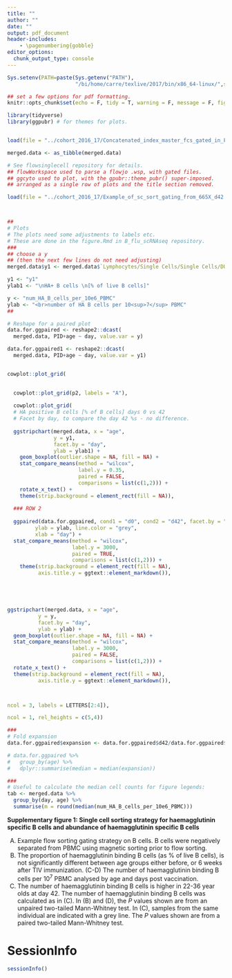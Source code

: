 ```yaml
---
title: ""
author: ""
date: ""
output: pdf_document
header-includes:
    - \pagenumbering{gobble}
editor_options: 
  chunk_output_type: console
---
```


```r
Sys.setenv(PATH=paste(Sys.getenv("PATH"),
                      "/bi/home/carre/texlive/2017/bin/x86_64-linux/",sep=":"))

```

```r

## set a few options for pdf formatting.
knitr::opts_chunk$set(echo = F, tidy = T, warning = F, message = F, fig.width = 7, fig.height = 9, tidy.opts=list(width.cutoff=60))
```

```r



library(tidyverse)
library(ggpubr) # for themes for plots.


load(file = "../cohort_2016_17/Concatenated_index_master_fcs_gated_in_FlowJo_2_table_output.RData")

merged.data <- as_tibble(merged.data)

```

```r

# See flowsinglecell repository for details.
## flowWorkspace used to parse a flowjo .wsp, with gated files.
## ggcyto used to plot, with the gpubr::theme_pubr() super-imposed.
## arranged as a single row of plots and the title section removed.

load(file = "../cohort_2016_17/Example_of_sc_sort_gating_from_665X_d42.RData")




```

```r
##
# Plots
# The plots need some adjustments to labels etc.
# These are done in the figure.Rmd in B_flu_scRNAseq repository.
###
## choose a y
## (then the next few lines do not need adjusting)
merged.data$y1 <- merged.data$`Lymphocytes/Single Cells/Single Cells/DUMP-/CD19+SA-/hA_APC+hA_PE+ | Freq. of Parent (%)`

y1 <- "y1"
ylab1 <- "\nHA+ B cells \n[% of live B cells]"

y <- "num_HA_B_cells_per_10e6_PBMC"
ylab <- "<br>number of HA B cells per 10<sup>7</sup> PBMC"
##

# Reshape for a paired plot
data.for.ggpaired <- reshape2::dcast(
  merged.data, PID+age ~ day, value.var = y)

data.for.ggpaired1 <- reshape2::dcast(
  merged.data, PID+age ~ day, value.var = y1)


cowplot::plot_grid(

  
  cowplot::plot_grid(p2, labels = "A"),
  
  cowplot::plot_grid(
  # HA positive B cells [% of B cells] days 0 vs 42
  # Facet by day, to compare the day 42 %s - no difference.
  
  ggstripchart(merged.data, x = "age", 
               y = y1,
               facet.by = "day",
               ylab = ylab1) +
    geom_boxplot(outlier.shape = NA, fill = NA) + 
    stat_compare_means(method = "wilcox",
                       label.y = 0.35,
                       paired = FALSE,
                       comparisons = list(c(1,2))) +
    rotate_x_text() + 
    theme(strip.background = element_rect(fill = NA)),
  
  ### ROW 2
  
  ggpaired(data.for.ggpaired, cond1 = "d0", cond2 = "d42", facet.by = "age",
         ylab = ylab, line.color = "grey",
         xlab = "day") +
  stat_compare_means(method = "wilcox",
                     label.y = 3000,
                     paired = TRUE,
                     comparisons = list(c(1,2))) +
    theme(strip.background = element_rect(fill = NA),
          axis.title.y = ggtext::element_markdown()),





ggstripchart(merged.data, x = "age", 
          y = y,
          facet.by = "day",
          ylab = ylab) +
  geom_boxplot(outlier.shape = NA, fill = NA) + 
  stat_compare_means(method = "wilcox",
                     label.y = 3000,
                     paired = FALSE,
                     comparisons = list(c(1,2))) +
  rotate_x_text() +
  theme(strip.background = element_rect(fill = NA),
          axis.title.y = ggtext::element_markdown()),



ncol = 3, labels = LETTERS[2:4]),

ncol = 1, rel_heights = c(5,4))

###
# Fold expansion
data.for.ggpaired$expansion <- data.for.ggpaired$d42/data.for.ggpaired$d0

# data.for.ggpaired %>%
#   group_by(age) %>%
#   dplyr::summarise(median = median(expansion))

###
# Useful to calculate the median cell counts for figure legends:
tab <- merged.data %>% 
  group_by(day, age) %>%
  summarise(m = round(median(num_HA_B_cells_per_10e6_PBMC)))  

```


\newpage
__Supplementary figure 1: Single cell sorting strategy for haemagglutinin specific B cells and abundance of haemagglutinin specific B cells__

(A) Example flow sorting gating strategy on B cells. B cells were negatively separated from PBMC using magnetic sorting prior to flow sorting.
(B) The proportion of haemagglutinin binding B cells (as % of live B cells), is not significantly different between age groups either before, or 6 weeks after TIV immunization.
(C-D) The number of haemagglutinin binding B cells per 10^7^ PBMC analysed by age and days post vaccination.
(D) The number of haemagglutinin binding B cells is higher in 22-36 year olds at day 42. The number of haemagglutinin binding B cells was calculated as in (C).
In (B) and (D), the _P_ values shown are from an unpaired two-tailed Mann-Whitney test. In (C), samples from the same individual are indicated with a grey line. The _P_ values shown are from a paired two-tailed Mann-Whitney test.


\newpage

# SessionInfo

```r

sessionInfo()

```